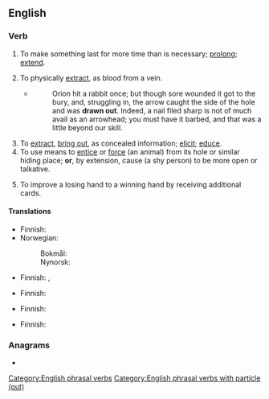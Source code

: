 ==English==

===Verb===
{{en-verb|draws out|drawing out|drew out|drawn out}}

# To make something last for more time than is necessary; [[prolong]]; [[extend]].
#: {{ux|en|It seems the boss tries to '''draw out''' these meetings for as long as possible {{nowrap|just to punish us.}}}}
# To physically [[extract]], as blood from a vein.
#* {{RQ:RJfrs AmtrPqr|II|071}}
#*: Orion hit a rabbit once; but though sore wounded it got to the bury, and, struggling in, the arrow caught the side of the hole and was '''drawn out'''. Indeed, a nail filed sharp is not of much avail as an arrowhead; you must have it barbed, and that was a little beyond our skill.
# To [[extract]], [[bring out]], as concealed information; [[elicit]]; [[educe]].
# To use means to [[entice]] or [[force]] (an animal) from its hole or similar hiding place; '''or''', by extension, cause (a shy person) to be more open or talkative.
#: {{ux|en|They used raw meat to '''draw''' the beast '''out''' of the cave.&emsp; {{nowrap|She's really a neat person if you just take the time to '''draw''' her '''out'''.}}}}
# {{lb|en|poker}} To improve a losing hand to a winning hand by receiving additional cards.
#: {{ux|en|Jill had a flush on the [[turn]], but Jimmy '''drew out''' by completing a full house on the [[river]].}}

====Translations====
{{trans-top|to make something last for more time than is necessary}}
* Finnish: {{t|fi|pitkittää}}
* Norwegian:
*: Bokmål: {{t|nb|hale ut}}
*: Nynorsk: {{t|nn|hale ut}}
{{trans-mid}}
{{trans-bottom}}

{{trans-top|to physically extract}}
* Finnish: {{t|fi|valuttaa}}, {{t|fi|vuodattaa}}
{{trans-mid}}
{{trans-bottom}}

{{trans-top|to extract, bring out}}
* Finnish: {{t+|fi|paljastaa}}
{{trans-mid}}
{{trans-bottom}}

{{trans-top|to entice or force from a hiding place}}
* Finnish: {{t+|fi|houkutella}}
{{trans-mid}}
{{trans-bottom}}

{{trans-top|poker: to improve a losing hand}}
* Finnish: {{t+|fi|parantaa}}
{{trans-mid}}
{{trans-bottom}}

===Anagrams===
* {{anagrams|en|a=adortuw|outdraw|outward}}

[[Category:English phrasal verbs]]
[[Category:English phrasal verbs with particle (out)]]